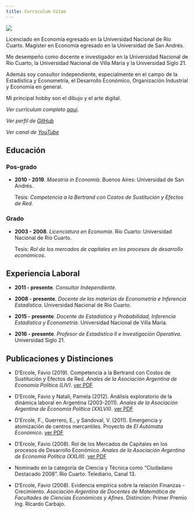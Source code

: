 ```yaml
---
title: Curriculum Vitae
---
```


![](img/yocurriculum.png)

Licenciado en Economía egresado en la Universidad Nacional de Río Cuarto.
Magíster en Economía egresado en la Universidad de San Andrés.

Me desempeño como docente e investigador en la Universidad Nacional de Río Cuarto, la Universidad Nacional de Villa María y la Universidad Siglo 21.

Además soy consultor independiente, especialmente en el campo de la Estadística y Econometría, el Desarrollo Económico, Organización Industrial y Economía en general.

Mi principal hobby son el dibujo y el arte digital.

_Ver currículum completo [aquí](http://www.faviodercole.com.ar/cv/cv_es_pub.pdf)_.

_Ver perfil de [GitHub](https://github.com/fndercole)_

_Ver canal de [YouTube](https://www.youtube.com/channel/UCr22HL5BtwUDmDLIVDbBfUA)_

## Educación
### Pos-grado

  + __2010 - 2019__. _Maestría in Economía_.
    Buenos Aires: Universidad de San Andrés.

    Tesis: _Competencia a la Bertrand con Costos de Sustitución y Efectos de Red_.

### Grado
  + __2003 - 2008__. _Licenciatura en Economía_.
    Río Cuarto: Universidad Nacional de Río Cuarto.

    Tesis: _Rol de los mercados de capitales en los procesos de desarrollo económicos_.

## Experiencia Laboral

  + __2011 - presente__. _Consultor Independiente_.

  + __2008 - presente__. _Docente de las materias de Econometría e Inferencia Estadística_.
    Universidad Nacional de Río Cuarto.

  + __2015 - presente__. _Docente de Estadística y Probabilidad, Inferencia Estadística y Econometría_.
    Universidad Nacional de Villa María.

  + __2016 - presente__. _Profesor de Estadística II e Investigación Operativa_.
    Universidad Siglo 21.

## Publicaciones y Distinciones

  + D'Ercole, Favio (2019). Competencia a la Bertrand con Costos de Sustitución y Efectos de Red. _Anales de la Asociación Argentina de Economía Política (LIV)_. [ver PDF](https://aaep.org.ar/anales/works/works2019/dercole.pdf)

  + D'Ercole, Favio y Natali, Pamela (2012).
    Análisis exploratorio de la dinámica laboral en Argentina (2003-2011).
    _Anales de la Asociación Argentina de Economía Política (XXLVII)_.
    [ver PDF](https://www.aaep.org.ar/anales/works/works2012/DErcole.pdf)

  + D'Ercole, F., Guerrero, E., y Sandoval, V. (2011).
    Emergencia y atomización de centros mercantiles.
    Proyecto de _El Autómata Económico_.
    [ver PDF](http://www.elautomataeconomico.com.ar/download/TP-2010/Dercole-Guerrero-Sandoval.pdf)

  + D'Ercole, Favio (2008).
    Rol de los Mercados de Capitales en los procesos de Desarrollo Económico.
    _Anales de la Asociación Argentina de Economía Política (XXLIII)_.
    [ver PDF](https://www.aaep.org.ar/anales/works/works2008/dercole.pdf)

  + Nominado en la categoría de Ciencia y Técnica como "Ciudadano Destacado 2008". Río Cuarto: Telediario, Canal 13.

  + D'Ercole, Favio (2008).
    Evidencia empírica sobre la relación Finanzas - Crecimiento.
    _Asociación Argentina de Docentes de Matemática de Facultades de Ciencias Económicas y Afines_. Distinción: Primer Premio Ing. Ricardo Carbajo.
